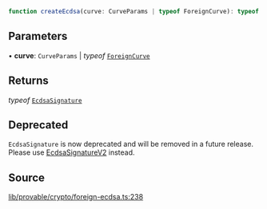 ```ts
function createEcdsa(curve: CurveParams | typeof ForeignCurve): typeof EcdsaSignature
```

## Parameters

• **curve**: `CurveParams` \| *typeof* [`ForeignCurve`](../classes/ForeignCurve.mdx)

## Returns

*typeof* [`EcdsaSignature`](../classes/EcdsaSignature.mdx)

## Deprecated

`EcdsaSignature` is now deprecated and will be removed in a future release. Please use [EcdsaSignatureV2](../classes/EcdsaSignatureV2.mdx) instead.

## Source

[lib/provable/crypto/foreign-ecdsa.ts:238](https://github.com/o1-labs/o1js/blob/72b8e2c2b9aaba4b5c12257bdd63dfe2676a3d99/src/lib/provable/crypto/foreign-ecdsa.ts#L238)
